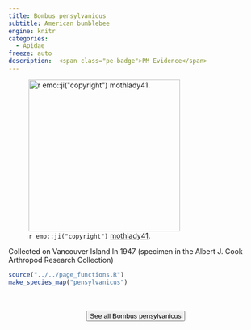 ```yaml
---
title: Bombus pensylvanicus
subtitle: American bumblebee
engine: knitr
categories:
  - Apidae
freeze: auto
description:  <span class="pe-badge">PM Evidence</span>
---
```

![`r emo::ji("copyright")` [mothlady41 ](https://inaturalist.ca/photos/338376559/).](https://inaturalist-open-data.s3.amazonaws.com/photos/338376559/large.jpeg){height=300}

Collected on Vancouver Island In 1947 (specimen in the Albert J. Cook Arthropod Research Collection)



```r
source("../../page_functions.R")
make_species_map("pensylvanicus")
```
<br><br>
<center>


<a href="https://inaturalist.ca/observations?place_id=any&quality_grade=research&subview=map&taxon_id=56887"><button type="button" class="btn btn-secondary">See all Bombus pensylvanicus <i class="fa-solid fa-arrow-up-right-from-square"></i> </button></a>
</center>
